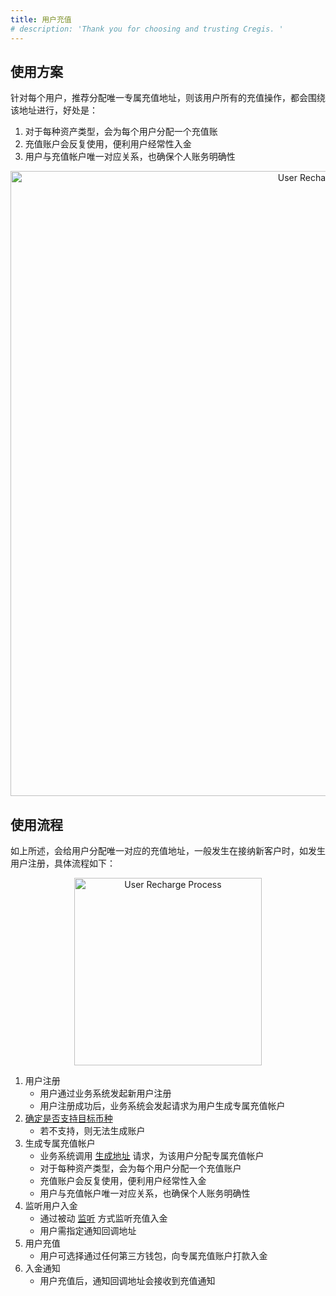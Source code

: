 ```yaml
---
title: 用户充值
# description: 'Thank you for choosing and trusting Cregis. '
---
```

## 使用方案
针对每个用户，推荐分配唯一专属充值地址，则该用户所有的充值操作，都会围绕该地址进行，好处是：

1. 对于每种资产类型，会为每个用户分配一个充值账
2. 充值账户会反复使用，便利用户经常性入金
3. 用户与充值帐户唯一对应关系，也确保个人账务明确性
<p align="center">
<img
  src="/images/intro01.png"
  alt="User Recharge Scenario" width="1000" height="auto"
/>
</p>


## 使用流程

如上所述，会给用户分配唯一对应的充值地址，一般发生在接纳新客户时，如发生用户注册，具体流程如下：

<p align="center">
<img alt="User Recharge Process" src="/images/intro02.png" alt="" width="300" height="auto"/>
</p>


1. 用户注册
   * 用户通过业务系统发起新用户注册
   * 用户注册成功后，业务系统会发起请求为用户生成专属充值帐户
2. [确定是否支持目标币种](/api-reference/request-apis/currency-query)
   * 若不支持，则无法生成账户
3. 生成专属充值帐户
   * 业务系统调用 [生成地址](api-reference/request-apis/address-generate) 请求，为该用户分配专属充值帐户
   * 对于每种资产类型，会为每个用户分配一个充值账户
   * 充值账户会反复使用，便利用户经常性入金
   * 用户与充值帐户唯一对应关系，也确保个人账务明确性
4. 监听用户入金
   * 通过被动 [监听](api-reference/callback/address-deposit) 方式监听充值入金
   * 用户需指定通知回调地址
5. 用户充值
   * 用户可选择通过任何第三方钱包，向专属充值账户打款入金
6. 入金通知
   * 用户充值后，通知回调地址会接收到充值通知